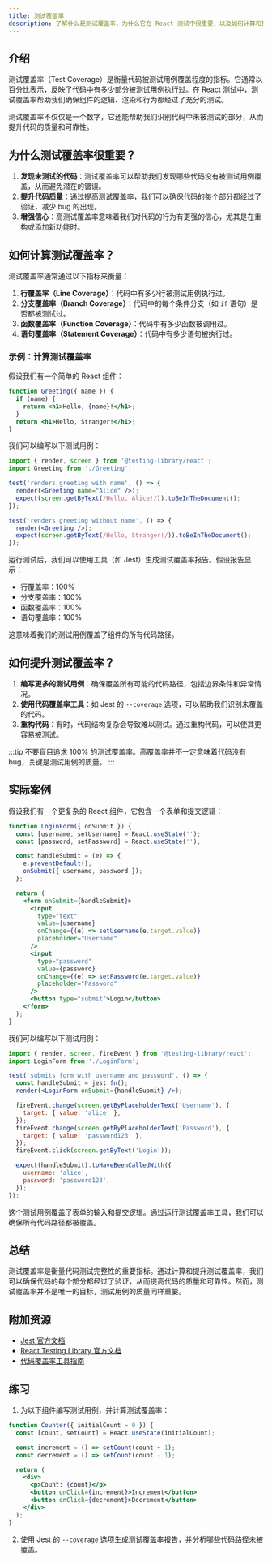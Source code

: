 ```yaml
---
title: 测试覆盖率
description: 了解什么是测试覆盖率，为什么它在 React 测试中很重要，以及如何计算和提升测试覆盖率。
---
```


## 介绍

测试覆盖率（Test Coverage）是衡量代码被测试用例覆盖程度的指标。它通常以百分比表示，反映了代码中有多少部分被测试用例执行过。在 React 测试中，测试覆盖率帮助我们确保组件的逻辑、渲染和行为都经过了充分的测试。

测试覆盖率不仅仅是一个数字，它还能帮助我们识别代码中未被测试的部分，从而提升代码的质量和可靠性。

## 为什么测试覆盖率很重要？

1. **发现未测试的代码**：测试覆盖率可以帮助我们发现哪些代码没有被测试用例覆盖，从而避免潜在的错误。
2. **提升代码质量**：通过提高测试覆盖率，我们可以确保代码的每个部分都经过了验证，减少 bug 的出现。
3. **增强信心**：高测试覆盖率意味着我们对代码的行为有更强的信心，尤其是在重构或添加新功能时。

## 如何计算测试覆盖率？

测试覆盖率通常通过以下指标来衡量：

1. **行覆盖率（Line Coverage）**：代码中有多少行被测试用例执行过。
2. **分支覆盖率（Branch Coverage）**：代码中的每个条件分支（如 `if` 语句）是否都被测试过。
3. **函数覆盖率（Function Coverage）**：代码中有多少函数被调用过。
4. **语句覆盖率（Statement Coverage）**：代码中有多少语句被执行过。

### 示例：计算测试覆盖率

假设我们有一个简单的 React 组件：

```jsx
function Greeting({ name }) {
  if (name) {
    return <h1>Hello, {name}!</h1>;
  }
  return <h1>Hello, Stranger!</h1>;
}
```

我们可以编写以下测试用例：

```jsx
import { render, screen } from '@testing-library/react';
import Greeting from './Greeting';

test('renders greeting with name', () => {
  render(<Greeting name="Alice" />);
  expect(screen.getByText(/Hello, Alice!/)).toBeInTheDocument();
});

test('renders greeting without name', () => {
  render(<Greeting />);
  expect(screen.getByText(/Hello, Stranger!/)).toBeInTheDocument();
});
```

运行测试后，我们可以使用工具（如 Jest）生成测试覆盖率报告。假设报告显示：

- 行覆盖率：100%
- 分支覆盖率：100%
- 函数覆盖率：100%
- 语句覆盖率：100%

这意味着我们的测试用例覆盖了组件的所有代码路径。

## 如何提升测试覆盖率？

1. **编写更多的测试用例**：确保覆盖所有可能的代码路径，包括边界条件和异常情况。
2. **使用代码覆盖率工具**：如 Jest 的 `--coverage` 选项，可以帮助我们识别未覆盖的代码。
3. **重构代码**：有时，代码结构复杂会导致难以测试。通过重构代码，可以使其更容易被测试。

:::tip
不要盲目追求 100% 的测试覆盖率。高覆盖率并不一定意味着代码没有 bug，关键是测试用例的质量。
:::

## 实际案例

假设我们有一个更复杂的 React 组件，它包含一个表单和提交逻辑：

```jsx
function LoginForm({ onSubmit }) {
  const [username, setUsername] = React.useState('');
  const [password, setPassword] = React.useState('');

  const handleSubmit = (e) => {
    e.preventDefault();
    onSubmit({ username, password });
  };

  return (
    <form onSubmit={handleSubmit}>
      <input
        type="text"
        value={username}
        onChange={(e) => setUsername(e.target.value)}
        placeholder="Username"
      />
      <input
        type="password"
        value={password}
        onChange={(e) => setPassword(e.target.value)}
        placeholder="Password"
      />
      <button type="submit">Login</button>
    </form>
  );
}
```

我们可以编写以下测试用例：

```jsx
import { render, screen, fireEvent } from '@testing-library/react';
import LoginForm from './LoginForm';

test('submits form with username and password', () => {
  const handleSubmit = jest.fn();
  render(<LoginForm onSubmit={handleSubmit} />);

  fireEvent.change(screen.getByPlaceholderText('Username'), {
    target: { value: 'alice' },
  });
  fireEvent.change(screen.getByPlaceholderText('Password'), {
    target: { value: 'password123' },
  });
  fireEvent.click(screen.getByText('Login'));

  expect(handleSubmit).toHaveBeenCalledWith({
    username: 'alice',
    password: 'password123',
  });
});
```

这个测试用例覆盖了表单的输入和提交逻辑。通过运行测试覆盖率工具，我们可以确保所有代码路径都被覆盖。

## 总结

测试覆盖率是衡量代码测试完整性的重要指标。通过计算和提升测试覆盖率，我们可以确保代码的每个部分都经过了验证，从而提高代码的质量和可靠性。然而，测试覆盖率并不是唯一的目标，测试用例的质量同样重要。

## 附加资源

- [Jest 官方文档](https://jestjs.io/docs/en/getting-started)
- [React Testing Library 官方文档](https://testing-library.com/docs/react-testing-library/intro/)
- [代码覆盖率工具指南](https://istanbul.js.org/)

## 练习

1. 为以下组件编写测试用例，并计算测试覆盖率：

```jsx
function Counter({ initialCount = 0 }) {
  const [count, setCount] = React.useState(initialCount);

  const increment = () => setCount(count + 1);
  const decrement = () => setCount(count - 1);

  return (
    <div>
      <p>Count: {count}</p>
      <button onClick={increment}>Increment</button>
      <button onClick={decrement}>Decrement</button>
    </div>
  );
}
```

2. 使用 Jest 的 `--coverage` 选项生成测试覆盖率报告，并分析哪些代码路径未被覆盖。